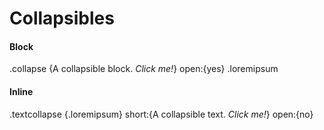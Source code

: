 # Collapsibles

#### Block

.collapse {A collapsible block. *Click me!*} open:{yes}
	.loremipsum

#### Inline

.textcollapse {.loremipsum} short:{A collapsible text. *Click me!*} open:{no}